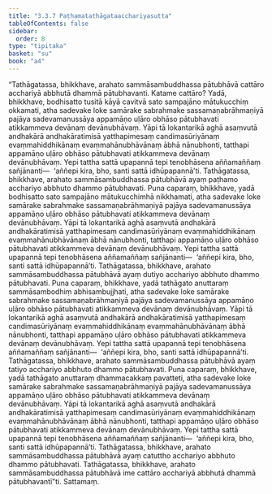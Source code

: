 ```yaml
---
title: "3.3.7 Paṭhamatathāgataacchariyasutta"
tableOfContents: false
sidebar:
  order: 8
type: "tipitaka"
basket: "su"
book: "a4"
---
```



<DynamicBreadcrumb />

<Division number="127" book="a4" bookNo="15" page="446">

<Paragraph number="810" book="a4">
“Tathāgatassa, bhikkhave, arahato sammāsambuddhassa pātubhāvā cattāro acchariyā abbhutā dhammā pātubhavanti. Katame cattāro? Yadā, bhikkhave, bodhisatto tusitā kāyā cavitvā sato sampajāno mātukucchiṃ okkamati, atha sadevake loke samārake sabrahmake sassamaṇabrāhmaṇiyā pajāya sadevamanussāya appamāṇo uḷāro obhāso pātubhavati atikkammeva devānaṃ devānubhāvaṃ. Yāpi tā lokantarikā aghā asaṃvutā andhakārā andhakāratimisā yatthapimesaṃ candimasūriyānaṃ evaṃmahiddhikānaṃ evaṃmahānubhāvānaṃ ābhā nānubhonti, tatthapi appamāṇo uḷāro obhāso pātubhavati atikkammeva devānaṃ devānubhāvaṃ. Yepi tattha sattā upapannā tepi tenobhāsena aññamaññaṃ sañjānanti—  ‘aññepi kira, bho, santi sattā idhūpapannā’ti. Tathāgatassa, bhikkhave, arahato sammāsambuddhassa pātubhāvā ayaṃ paṭhamo acchariyo abbhuto dhammo pātubhavati.
</Paragraph>

<Paragraph number="811" book="a4">
Puna caparaṃ, bhikkhave, yadā bodhisatto sato sampajāno mātukucchimhā nikkhamati, atha sadevake loke samārake sabrahmake sassamaṇabrāhmaṇiyā pajāya sadevamanussāya appamāṇo uḷāro obhāso pātubhavati atikkammeva devānaṃ devānubhāvaṃ. Yāpi tā lokantarikā aghā asaṃvutā andhakārā andhakāratimisā yatthapimesaṃ candimasūriyānaṃ evaṃmahiddhikānaṃ evaṃmahānubhāvānaṃ ābhā nānubhonti, tatthapi appamāṇo uḷāro obhāso pātubhavati atikkammeva devānaṃ devānubhāvaṃ. Yepi tattha sattā upapannā tepi tenobhāsena aññamaññaṃ sañjānanti—  ‘aññepi kira, bho, santi sattā idhūpapannā’ti. Tathāgatassa, bhikkhave, arahato sammāsambuddhassa pātubhāvā ayaṃ dutiyo acchariyo abbhuto dhammo pātubhavati.
</Paragraph>

<Paragraph number="812" book="a4">
Puna caparaṃ, bhikkhave, yadā tathāgato anuttaraṃ sammāsambodhiṃ abhisambujjhati, atha sadevake loke samārake sabrahmake sassamaṇabrāhmaṇiyā pajāya sadevamanussāya appamāṇo uḷāro obhāso pātubhavati atikkammeva devānaṃ devānubhāvaṃ. Yāpi tā lokantarikā aghā asaṃvutā andhakārā andhakāratimisā yatthapimesaṃ candimasūriyānaṃ evaṃmahiddhikānaṃ evaṃmahānubhāvānaṃ ābhā nānubhonti, tatthapi appamāṇo uḷāro obhāso pātubhavati atikkammeva devānaṃ devānubhāvaṃ. Yepi tattha sattā upapannā tepi tenobhāsena aññamaññaṃ sañjānanti—  ‘aññepi kira, bho, santi sattā idhūpapannā’ti. Tathāgatassa, bhikkhave, arahato sammāsambuddhassa pātubhāvā ayaṃ tatiyo acchariyo abbhuto dhammo pātubhavati.
</Paragraph>

<Paragraph number="813" book="a4">
Puna caparaṃ, bhikkhave, yadā tathāgato anuttaraṃ dhammacakkaṃ pavatteti, atha sadevake loke samārake sabrahmake sassamaṇabrāhmaṇiyā pajāya sadevamanussāya appamāṇo uḷāro obhāso pātubhavati atikkammeva devānaṃ devānubhāvaṃ. Yāpi tā lokantarikā aghā asaṃvutā andhakārā andhakāratimisā yatthapimesaṃ candimasūriyānaṃ evaṃmahiddhikānaṃ evaṃmahānubhāvānaṃ ābhā nānubhonti, tatthapi appamāṇo uḷāro obhāso pātubhavati atikkammeva devānaṃ devānubhāvaṃ. Yepi tattha sattā upapannā tepi tenobhāsena aññamaññaṃ sañjānanti—  ‘aññepi kira, bho, santi sattā idhūpapannā’ti. Tathāgatassa, bhikkhave, arahato sammāsambuddhassa pātubhāvā ayaṃ catuttho acchariyo abbhuto dhammo pātubhavati. Tathāgatassa, bhikkhave, arahato sammāsambuddhassa pātubhāvā ime cattāro acchariyā abbhutā dhammā pātubhavantī”ti.

</Paragraph>
</Division>

<Paragraph number="814" type="center" book="a4">
Sattamaṃ.
</Paragraph>